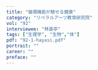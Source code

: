 ---
title: "循環機能が魅せる健康"
category: "リベラルアーツ教育研究院"
vol: "92"
interviewee: "林直亭"
tags: ["生理学", "生物","体"]
pdf: "92-1-hayasi.pdf"
portrait: ""
career: ""
preface: ""
---
